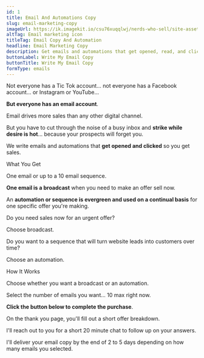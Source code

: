 ```yaml
---
id: 1
title: Email And Automations Copy
slug: email-marketing-copy
imageUrl: https://ik.imagekit.io/csu76xuqqlwj/nerds-who-sell/site-assets/email-copy-card_StPIG87k6.png?ik-sdk-version=javascript-1.4.3
altTag: Email marketing icon
titleTag: Email Copy And Automation
headline: Email Marketing Copy
description: Get emails and automations that get opened, read, and clicked so <strong>you get more sales</strong>.
buttonLabel: Write My Email Copy
buttonTitle: Write My Email Copy
formType: emails
---
```



Not everyone has a Tic Tok account... not everyone has a Facebook account... or Instagram or YouTube...

**But everyone has an email account**.

Email drives more sales than any other digital channel.

But you have to cut through the noise of a busy inbox and **strike while desire is hot**... because your prospects will forget you.

We write emails and automations that **get opened and clicked** so you get sales.

<BaseSubhead>What You Get</BaseSubhead>

One email or up to a 10 email sequence.

**One email is a broadcast** when you need to make an offer sell now.

An **automation or sequence is evergreen and used on a continual basis** for one specific offer you're making.

Do you need sales now for an urgent offer?

Choose broadcast.

Do you want to a sequence that will turn website leads into customers over time?

Choose an automation.

<BaseSubhead>How It Works</BaseSubhead>

Choose whether you want a broadcast or an automation.

Select the number of emails you want... 10 max right now.

**Click the button below to complete the purchase**.

On the thank you page, you'll fill out a short offer breakdown.

I'll reach out to you for a short 20 minute chat to follow up on your answers.

I'll deliver your email copy by the end of 2 to 5 days depending on how many emails you selected.
